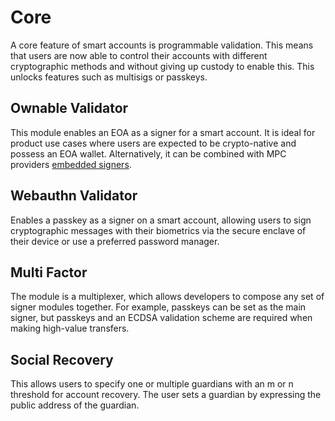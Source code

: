 # Core 

A core feature of smart accounts is programmable validation. This means that users are now able to control their accounts with different cryptographic methods and without giving up custody to enable this. This unlocks features such as multisigs or passkeys.

## Ownable Validator

This module enables an EOA as a signer for a smart account. It is ideal for product use cases where users are expected to be crypto-native and possess an EOA wallet. Alternatively, it can be combined with MPC providers [embedded signers](https://docs.pimlico.io/permissionless/how-to/signers).

## Webauthn Validator

Enables a passkey as a signer on a smart account, allowing users to sign cryptographic messages with their biometrics via the secure enclave of their device or use a preferred password manager.

## Multi Factor

The module is a multiplexer, which allows developers to compose any set of signer modules together. For example, passkeys can be set as the main signer, but passkeys and an ECDSA validation scheme are required when making high-value transfers.

## Social Recovery

This allows users to specify one or multiple guardians with an m or n threshold for account recovery. The user sets a guardian by expressing the public address of the guardian.                                                
